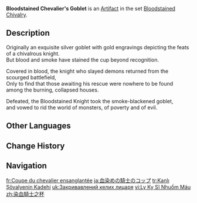 {{Artifact Infobox
|image = Item Bloodstained Chevalier's Goblet.png
|set   = Bloodstained Chivalry
|piece = Goblet of Eonothem
}}
{{Description|The dark metallic vessel owned by the Bloodstained Knight. Its exterior has been stained as black as the night by smoke and coagulated blood.}}
'''Bloodstained Chevalier's Goblet''' is an [[Artifact]] in the set [[Bloodstained Chivalry]].

==Description==
Originally an exquisite silver goblet with gold engravings depicting the feats of a chivalrous knight.<br>But blood and smoke have stained the cup beyond recognition.

Covered in blood, the knight who slayed demons returned from the scourged battlefield,<br>Only to find that those awaiting his rescue were nowhere to be found among the burning, collapsed houses.

Defeated, the Bloodstained Knight took the smoke-blackened goblet,<br>and vowed to rid the world of monsters, of poverty and of evil.

==Other Languages==
{{Other Languages
|en       = Bloodstained Chevalier's Goblet
|zhs      = 染血骑士之杯
|zhs_rm   = Rǎnxuè Qíshì zhī Bēi
|zht      = 染血騎士之杯
|zht_rm   = Rǎnxiě Qíshì zhī Bēi
|zh_tl    = Bloodstained Knight's Cup
|ja       = 血染めの騎士のコップ
|ja_rm    = Chizome no Kishi no Koppu
|ja_tl    = Bloodstained Knight's Cup
|ko       = 피에 물든 기사의 술잔
|ko_rm    = Pi-e Muldeun Gisa-ui Suljan
|ko_tl    = Bloodstained Knight's Golbet
|es       = Cáliz del Caballero Sanguinario
|es_tl    = Goblet of the Bloodthirsty Knight
|fr       = Coupe du chevalier ensanglantée
|fr_tl    = Goblet of the Bloodstained Knight
|ru       = Кубок рыцаря крови
|ru_tl    = The Blood Knight's Cup
|th       = Bloodstained Chevalier's Goblet
|vi       = Ly Kỵ Sĩ Nhuốm Máu
|vi_tl    = 
|de       = Kelch des Blutbefleckten
|de_tl    = Goblet of the Bloodstained
|id       = Goblet of Bloodstained Chevalier
|pt       = Cálice do Cavaleiro Sanguinário
|pt_tl    = 
|tr       = Kanlı Şövalyenin Kadehi
|tr_tl    = Bloody Knight Goblet
|it       = Calice del Cavaliere insanguinato
|it_tl    = Bloodstained Knight's Goblet
}}

==Change History==
{{Change History|1.0}}

==Navigation==
{{Artifact Set Navbox|Bloodstained Chivalry}}

[[fr:Coupe du chevalier ensanglantée]]
[[ja:血染めの騎士のコップ]]
[[tr:Kanlı Şövalyenin Kadehi]]
[[uk:Закривавлений келих лицаря]]
[[vi:Ly Kỵ Sĩ Nhuốm Máu]]
[[zh:染血騎士之杯]]